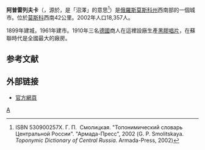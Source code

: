 {{Infobox Russian town}}
'''阿普雷列夫卡'''（{{lang-ru|Апре́левка}}，源於{{lang|ru|прель}}，是「沼澤」的意思<ref name="Smolitskaya">ISBN 530900257Х.  Г. П.  Смолицкая.  "Топонимический словарь Центральной России".  "Армада-Пресс", 2002 (G. P. Smolitskaya.  ''Toponymic Dictionary of Central Russia''.  Armada-Press, 2002)</ref>）是[[俄羅斯|俄羅斯]][[莫斯科州|莫斯科州]]西南部的一個城市。位於[[莫斯科|莫斯科]]西南42公里。2002年人口18,357人。

1899年建城，1961年建市。1910年三名[[德國|德國]]商人在這裡設廠生產[[黑膠唱片|黑膠唱片]]，在蘇聯時代是全國最大的廠房。

==参考文献==
{{reflist}}

==外部链接==
* [https://web.archive.org/web/20080704133023/http://ap.net.ru/ 官方網頁]

{{Cities and towns in Moscow Oblast}}

[[Category:莫斯科州城市|А]]